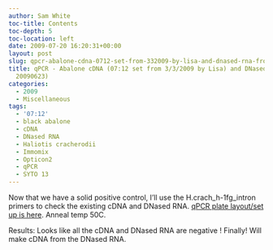 ```yaml
---
author: Sam White
toc-title: Contents
toc-depth: 5
toc-location: left
date: 2009-07-20 16:20:31+00:00
layout: post
slug: qpcr-abalone-cdna-0712-set-from-332009-by-lisa-and-dnased-rna-from-20090623
title: qPCR - Abalone cDNA (07:12 set from 3/3/2009 by Lisa) and DNased RNA (from
  20090623)
categories:
  - 2009
  - Miscellaneous
tags:
  - '07:12'
  - black abalone
  - cDNA
  - DNased RNA
  - Haliotis cracherodii
  - Immomix
  - Opticon2
  - qPCR
  - SYTO 13
---
```


Now that we have a solid positive control, I'll use the H.crach_h-1fg_intron primers to check the existing cDNA and DNased RNA. [qPCR plate layout/set up is here](https://eagle.fish.washington.edu/Arabidopsis/Notebook%20Workup%20Files/20090720-01.jpg). Anneal temp 50C.

Results: Looks like all the cDNA and DNased RNA are negative ! Finally! Will make cDNA from the DNased RNA.
